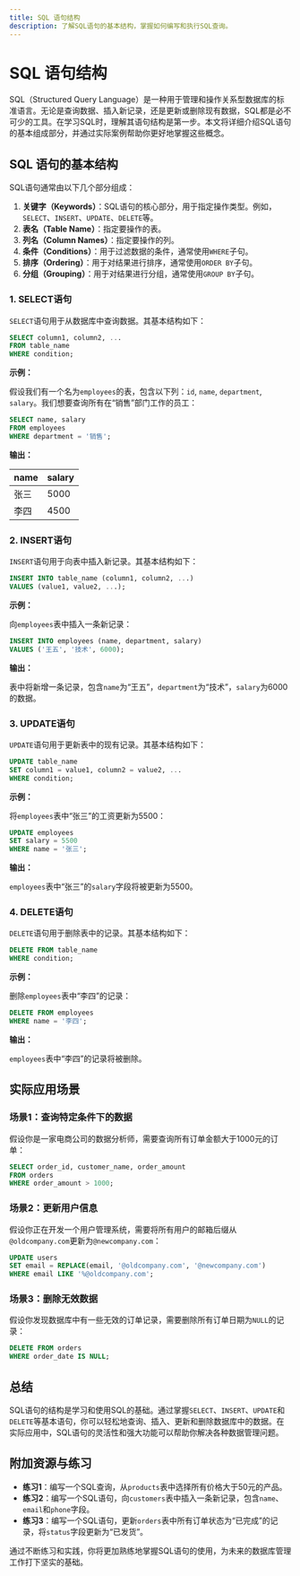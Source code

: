 ```yaml
---
title: SQL 语句结构
description: 了解SQL语句的基本结构，掌握如何编写和执行SQL查询。
---
```


# SQL 语句结构

SQL（Structured Query Language）是一种用于管理和操作关系型数据库的标准语言。无论是查询数据、插入新记录，还是更新或删除现有数据，SQL都是必不可少的工具。在学习SQL时，理解其语句结构是第一步。本文将详细介绍SQL语句的基本组成部分，并通过实际案例帮助你更好地掌握这些概念。

## SQL 语句的基本结构

SQL语句通常由以下几个部分组成：

1. **关键字（Keywords）**：SQL语句的核心部分，用于指定操作类型。例如，`SELECT`、`INSERT`、`UPDATE`、`DELETE`等。
2. **表名（Table Name）**：指定要操作的表。
3. **列名（Column Names）**：指定要操作的列。
4. **条件（Conditions）**：用于过滤数据的条件，通常使用`WHERE`子句。
5. **排序（Ordering）**：用于对结果进行排序，通常使用`ORDER BY`子句。
6. **分组（Grouping）**：用于对结果进行分组，通常使用`GROUP BY`子句。

### 1. SELECT语句

`SELECT`语句用于从数据库中查询数据。其基本结构如下：

```sql
SELECT column1, column2, ...
FROM table_name
WHERE condition;
```

**示例：**

假设我们有一个名为`employees`的表，包含以下列：`id`, `name`, `department`, `salary`。我们想要查询所有在“销售”部门工作的员工：

```sql
SELECT name, salary
FROM employees
WHERE department = '销售';
```

**输出：**

| name   | salary |
|--------|--------|
| 张三   | 5000   |
| 李四   | 4500   |

### 2. INSERT语句

`INSERT`语句用于向表中插入新记录。其基本结构如下：

```sql
INSERT INTO table_name (column1, column2, ...)
VALUES (value1, value2, ...);
```

**示例：**

向`employees`表中插入一条新记录：

```sql
INSERT INTO employees (name, department, salary)
VALUES ('王五', '技术', 6000);
```

**输出：**

表中将新增一条记录，包含`name`为“王五”，`department`为“技术”，`salary`为6000的数据。

### 3. UPDATE语句

`UPDATE`语句用于更新表中的现有记录。其基本结构如下：

```sql
UPDATE table_name
SET column1 = value1, column2 = value2, ...
WHERE condition;
```

**示例：**

将`employees`表中“张三”的工资更新为5500：

```sql
UPDATE employees
SET salary = 5500
WHERE name = '张三';
```

**输出：**

`employees`表中“张三”的`salary`字段将被更新为5500。

### 4. DELETE语句

`DELETE`语句用于删除表中的记录。其基本结构如下：

```sql
DELETE FROM table_name
WHERE condition;
```

**示例：**

删除`employees`表中“李四”的记录：

```sql
DELETE FROM employees
WHERE name = '李四';
```

**输出：**

`employees`表中“李四”的记录将被删除。

## 实际应用场景

### 场景1：查询特定条件下的数据

假设你是一家电商公司的数据分析师，需要查询所有订单金额大于1000元的订单：

```sql
SELECT order_id, customer_name, order_amount
FROM orders
WHERE order_amount > 1000;
```

### 场景2：更新用户信息

假设你正在开发一个用户管理系统，需要将所有用户的邮箱后缀从`@oldcompany.com`更新为`@newcompany.com`：

```sql
UPDATE users
SET email = REPLACE(email, '@oldcompany.com', '@newcompany.com')
WHERE email LIKE '%@oldcompany.com';
```

### 场景3：删除无效数据

假设你发现数据库中有一些无效的订单记录，需要删除所有订单日期为`NULL`的记录：

```sql
DELETE FROM orders
WHERE order_date IS NULL;
```

## 总结

SQL语句的结构是学习和使用SQL的基础。通过掌握`SELECT`、`INSERT`、`UPDATE`和`DELETE`等基本语句，你可以轻松地查询、插入、更新和删除数据库中的数据。在实际应用中，SQL语句的灵活性和强大功能可以帮助你解决各种数据管理问题。

## 附加资源与练习

- **练习1**：编写一个SQL查询，从`products`表中选择所有价格大于50元的产品。
- **练习2**：编写一个SQL语句，向`customers`表中插入一条新记录，包含`name`、`email`和`phone`字段。
- **练习3**：编写一个SQL语句，更新`orders`表中所有订单状态为“已完成”的记录，将`status`字段更新为“已发货”。

通过不断练习和实践，你将更加熟练地掌握SQL语句的使用，为未来的数据库管理工作打下坚实的基础。